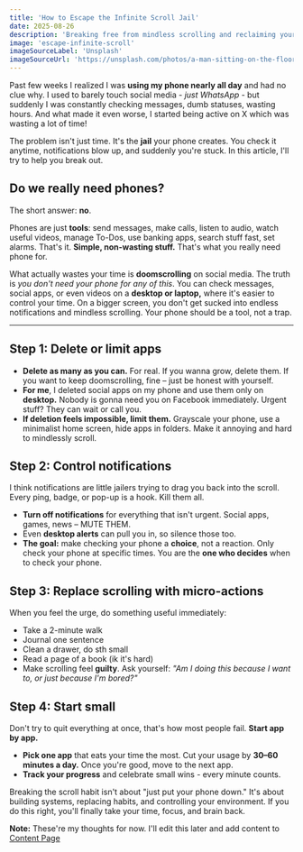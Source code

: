 ```yaml
---
title: 'How to Escape the Infinite Scroll Jail'
date: 2025-08-26
description: 'Breaking free from mindless scrolling and reclaiming your time and focus'
image: 'escape-infinite-scroll'
imageSourceLabel: 'Unsplash'
imageSourceUrl: 'https://unsplash.com/photos/a-man-sitting-on-the-floor-looking-at-his-cell-phone-CcuFXt4Vr8U'
---
```


Past few weeks I realized I was **using my phone nearly all day** and had no clue why. I used to barely touch social media - _just WhatsApp_ - but suddenly I was constantly checking messages, dumb statuses, wasting hours. And what made it even worse, I started being active on X which was wasting a lot of time!

The problem isn't just time. It's the **jail** your phone creates. You check it anytime, notifications blow up, and suddenly you're stuck. In this article, I'll try to help you break out.

## Do we really need phones?

The short answer: **no**.

Phones are just **tools**: send messages, make calls, listen to audio, watch useful videos, manage To-Dos, use banking apps, search stuff fast, set alarms. That's it. **Simple, non-wasting stuff.** That's what you really need phone for.

What actually wastes your time is **doomscrolling** on social media. The truth is _you don't need your phone for any of this_. You can check messages, social apps, or even videos on a **desktop or laptop,** where it's easier to control your time. On a bigger screen, you don't get sucked into endless notifications and mindless scrolling. Your phone should be a tool, not a trap.

---

## Step 1: Delete or limit apps

- **Delete as many as you can.** For real. If you wanna grow, delete them. If you want to keep doomscrolling, fine – just be honest with yourself.
- **For me**, I deleted social apps on my phone and use them only on **desktop.** Nobody is gonna need you on Facebook immediately. Urgent stuff? They can wait or call you.
- **If deletion feels impossible, limit them.** Grayscale your phone, use a minimalist home screen, hide apps in folders. Make it annoying and hard to mindlessly scroll.

## Step 2: Control notifications

I think notifications are little jailers trying to drag you back into the scroll. Every ping, badge, or pop-up is a hook. Kill them all.

- **Turn off notifications** for everything that isn't urgent. Social apps, games, news – MUTE THEM.
- Even **desktop alerts** can pull you in, so silence those too.
- **The goal:** make checking your phone a **choice**, not a reaction. Only check your phone at specific times. You are the **one who decides** when to check your phone.

## Step 3: Replace scrolling with micro-actions

When you feel the urge, do something useful immediately:

- Take a 2-minute walk
- Journal one sentence
- Clean a drawer, do sth small
- Read a page of a book (ik it's hard)
- Make scrolling feel **guilty**. Ask yourself: _"Am I doing this because I want to, or just because I'm bored?"_

## Step 4: Start small

Don't try to quit everything at once, that's how most people fail. **Start app by app.**

- **Pick one app** that eats your time the most. Cut your usage by **30–60 minutes a day.** Once you're good, move to the next app.
- **Track your progress** and celebrate small wins - every minute counts.

Breaking the scroll habit isn't about "just put your phone down." It's about building systems, replacing habits, and controlling your environment. If you do this right, you'll finally take your time, focus, and brain back.

**Note:** These're my thoughts for now. I'll edit this later and add content to [Content Page](https://www.sharq.tech/content)
